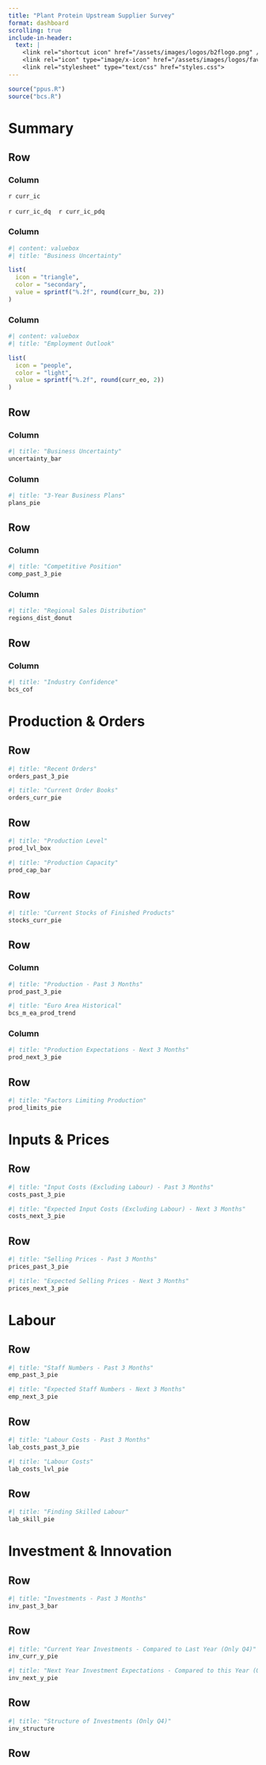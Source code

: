 ```yaml
---
title: "Plant Protein Upstream Supplier Survey"
format: dashboard
scrolling: true
include-in-header:
  text: |
    <link rel="shortcut icon" href="/assets/images/logos/b2flogo.png" />
    <link rel="icon" type="image/x-icon" href="/assets/images/logos/favicon.ico">
    <link rel="stylesheet" type="text/css" href="styles.css">
---
```


```r
source("ppus.R")
source("bcs.R")
```

# Summary

## Row {height="220px"}

### Column

::: {.valuebox icon="bar-chart-line" color="secondary" title="Industry Confidence"}

`r curr_ic`

<i class="bi bi-`r caret(curr_ic_dq)` `r caret_color(curr_ic_dq)`"></i> `r curr_ic_dq` &nbsp;&nbsp; <i class="bi bi-`r caret(curr_ic_pdq)` `r caret_color(curr_ic_pdq)`"></i> `r curr_ic_pdq`
:::


### Column

```r
#| content: valuebox
#| title: "Business Uncertainty"

list(
  icon = "triangle",
  color = "secondary",
  value = sprintf("%.2f", round(curr_bu, 2))
)
```

### Column

```r
#| content: valuebox
#| title: "Employment Outlook"

list(
  icon = "people",
  color = "light",
  value = sprintf("%.2f", round(curr_eo, 2))
)
```

## Row

### Column
```r
#| title: "Business Uncertainty"
uncertainty_bar
```

### Column
```r
#| title: "3-Year Business Plans"
plans_pie
```
## Row

### Column
```r
#| title: "Competitive Position"
comp_past_3_pie
```

### Column
```r
#| title: "Regional Sales Distribution"
regions_dist_donut
```

## Row

### Column

```r
#| title: "Industry Confidence"
bcs_cof
```


# Production & Orders

## Row

```r
#| title: "Recent Orders"
orders_past_3_pie
```

```r
#| title: "Current Order Books"
orders_curr_pie
```

## Row

```r
#| title: "Production Level"
prod_lvl_box
```

```r
#| title: "Production Capacity"
prod_cap_bar
```

## Row

```r
#| title: "Current Stocks of Finished Products"
stocks_curr_pie
```

## Row

### Column {.tabset}

```r
#| title: "Production - Past 3 Months"
prod_past_3_pie
```

```r
#| title: "Euro Area Historical"
bcs_m_ea_prod_trend
```

### Column

```r
#| title: "Production Expectations - Next 3 Months"
prod_next_3_pie
```



## Row

```r
#| title: "Factors Limiting Production"
prod_limits_pie
```

# Inputs & Prices

## Row

```r
#| title: "Input Costs (Excluding Labour) - Past 3 Months"
costs_past_3_pie
```

```r
#| title: "Expected Input Costs (Excluding Labour) - Next 3 Months"
costs_next_3_pie
```

## Row

```r
#| title: "Selling Prices - Past 3 Months"
prices_past_3_pie
```

```r
#| title: "Expected Selling Prices - Next 3 Months"
prices_next_3_pie
```   

# Labour

## Row

```r
#| title: "Staff Numbers - Past 3 Months"
emp_past_3_pie
```

```r
#| title: "Expected Staff Numbers - Next 3 Months"
emp_next_3_pie
``` 

## Row

```r
#| title: "Labour Costs - Past 3 Months"
lab_costs_past_3_pie
```
```r
#| title: "Labour Costs"
lab_costs_lvl_pie
```

## Row

```r
#| title: "Finding Skilled Labour"
lab_skill_pie
```


# Investment & Innovation

## Row

```r
#| title: "Investments - Past 3 Months"
inv_past_3_bar
```

## Row

```r
#| title: "Current Year Investments - Compared to Last Year (Only Q4)"
inv_curr_y_pie
```
```r
#| title: "Next Year Investment Expectations - Compared to this Year (Only Q4)"
inv_next_y_pie
```

## Row

```r
#| title: "Structure of Investments (Only Q4)"
inv_structure
```

## Row



